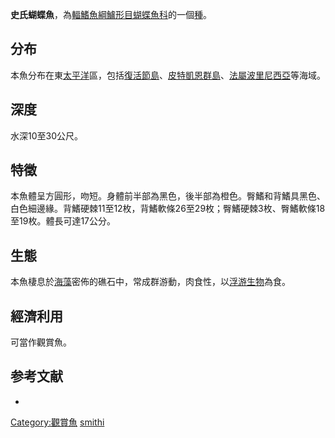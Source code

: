{{Speciesbox
| image = 
| status = LC
| status_system = iucn3.1
| genus = Chaetodon
| species = smithi
| authority = [[Randall|Randall]], 1975
| synonyms = 
}}
'''史氏蝴蝶魚'''，為[[輻鰭魚綱|輻鰭魚綱]][[鱸形目|鱸形目]][[蝴蝶魚科|蝴蝶魚科]]的一個[[種|種]]。

==分布==
本魚分布在東[[太平洋|太平洋]]區，包括[[復活節島|復活節島]]、[[皮特凱恩群島|皮特凱恩群島]]、[[法屬波里尼西亞|法屬波里尼西亞]]等海域。

==深度==
水深10至30公尺。

==特徵==
本魚體呈方圓形，吻短。身體前半部為黑色，後半部為橙色。臀鰭和背鰭具黑色、白色細邊緣。背鰭硬棘11至12枚，背鰭軟條26至29枚；臀鰭硬棘3枚、臀鰭軟條18至19枚。體長可達17公分。

==生態==
本魚棲息於[[海藻|海藻]]密佈的礁石中，常成群游動，肉食性，以[[浮游生物|浮游生物]]為食。

==經濟利用==
可當作觀賞魚。

==参考文献==
*{{FishBase_species|genus=Chaetodon|species=smithi|year=2011|month=12}}
{{Taxonbar|from=Q2454778}}

[[Category:觀賞魚|Category:觀賞魚]]
[[Category:蝴蝶魚屬|smithi]]